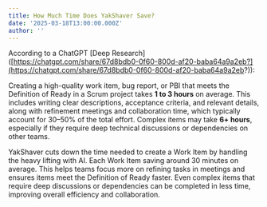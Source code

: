 ```yaml
---
title: How Much Time Does YakShaver Save?
date: '2025-03-18T13:00:00.000Z'
author: ''
---
```


According to a ChatGPT \[Deep Research]\([https://chatgpt.com/share/67d8bdb0-0f60-800d-af20-baba64a9a2eb?](https://chatgpt.com/share/67d8bdb0-0f60-800d-af20-baba64a9a2eb?)):

Creating a high-quality work item, bug report, or PBI that meets the Definition of Ready in a Scrum project takes **1 to 3 hours** on average. This includes writing clear descriptions, acceptance criteria, and relevant details, along with refinement meetings and collaboration time, which typically account for 30–50% of the total effort. Complex items may take **6+ hours**, especially if they require deep technical discussions or dependencies on other teams.

YakShaver cuts down the time needed to create a Work Item by handling the heavy lifting with AI. Each Work Item saving around 30 minutes on average. This helps teams focus more on refining tasks in meetings and ensures items meet the Definition of Ready faster. Even complex items that require deep discussions or dependencies can be completed in less time, improving overall efficiency and collaboration.
